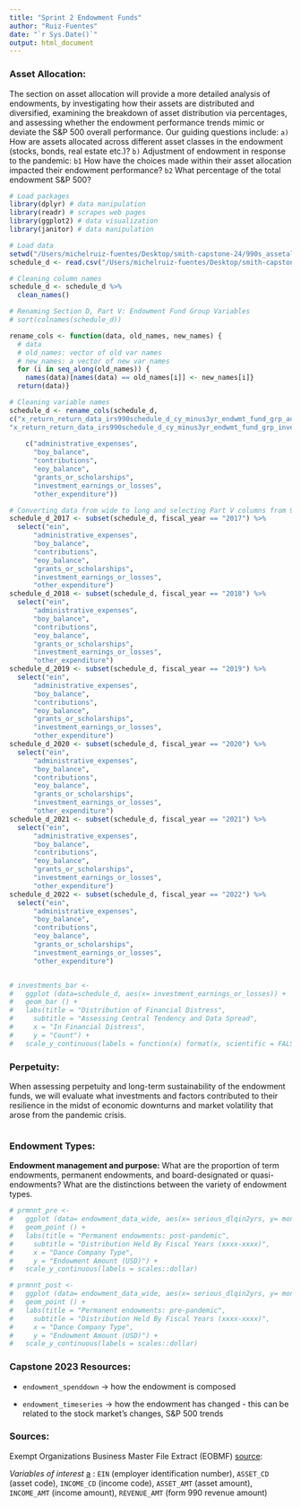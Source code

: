 ```yaml
---
title: "Sprint 2 Endowment Funds"
author: "Ruiz-Fuentes"
date: "`r Sys.Date()`"
output: html_document
---
```


### Asset Allocation:

The section on asset allocation will provide a more detailed analysis of endowments, by investigating how their assets are distributed and diversified, examining the breakdown of asset distribution via percentages, and assessing whether the endowment performance trends mimic or deviate the S&P 500 overall performance. Our guiding questions include: `a)` How are assets allocated across different asset classes in the endowment (stocks, bonds, real estate etc.)? `b)` Adjustment of endowment in response to the pandemic: `b1` How have the choices made within their asset allocation impacted their endowment performance? `b2` What percentage of the total endowment S&P 500?

```r
# Load packages
library(dplyr) # data manipulation
library(readr) # scrapes web pages
library(ggplot2) # data visualization
library(janitor) # data manipulation

# Load data
setwd("/Users/michelruiz-fuentes/Desktop/smith-capstone-24/990s_assetallocation")
schedule_d <- read.csv("/Users/michelruiz-fuentes/Desktop/smith-capstone-24/990s_assetallocation/schedule_d_vals.csv")  
```

```r
# Cleaning column names
schedule_d <- schedule_d %>% 
  clean_names()

# Renaming Section D, Part V: Endowment Fund Group Variables
# sort(colnames(schedule_d))

rename_cols <- function(data, old_names, new_names) {
  # data
  # old_names: vector of old var names
  # new_names: a vector of new var names
  for (i in seq_along(old_names)) {
    names(data)[names(data) == old_names[i]] <- new_names[i]}
  return(data)}
```

```r
  
# Cleaning variable names
schedule_d <- rename_cols(schedule_d,
c("x_return_return_data_irs990schedule_d_cy_minus3yr_endwmt_fund_grp_administrative_expenses_amt",                            "x_return_return_data_irs990schedule_d_cy_minus3yr_endwmt_fund_grp_beginning_year_balance_amt", "x_return_return_data_irs990schedule_d_cy_minus3yr_endwmt_fund_grp_contributions_amt",        "x_return_return_data_irs990schedule_d_cy_minus3yr_endwmt_fund_grp_end_year_balance_amt",     "x_return_return_data_irs990schedule_d_cy_minus3yr_endwmt_fund_grp_grants_or_scholarships_amt",
"x_return_return_data_irs990schedule_d_cy_minus3yr_endwmt_fund_grp_investment_earnings_or_losses_amt",                              "x_return_return_data_irs990schedule_d_cy_minus3yr_endwmt_fund_grp_other_expenditures_amt"),
                              
    c("administrative_expenses", 
      "boy_balance", 
      "contributions", 
      "eoy_balance", 
      "grants_or_scholarships", 
      "investment_earnings_or_losses", 
      "other_expenditure"))

# Converting data from wide to long and selecting Part V columns from 990s
schedule_d_2017 <- subset(schedule_d, fiscal_year == "2017") %>% 
  select("ein", 
      "administrative_expenses", 
      "boy_balance", 
      "contributions", 
      "eoy_balance", 
      "grants_or_scholarships", 
      "investment_earnings_or_losses", 
      "other_expenditure")
schedule_d_2018 <- subset(schedule_d, fiscal_year == "2018") %>% 
  select("ein",
      "administrative_expenses", 
      "boy_balance", 
      "contributions", 
      "eoy_balance", 
      "grants_or_scholarships", 
      "investment_earnings_or_losses", 
      "other_expenditure")
schedule_d_2019 <- subset(schedule_d, fiscal_year == "2019") %>% 
  select("ein",
      "administrative_expenses", 
      "boy_balance", 
      "contributions", 
      "eoy_balance", 
      "grants_or_scholarships", 
      "investment_earnings_or_losses", 
      "other_expenditure")
schedule_d_2020 <- subset(schedule_d, fiscal_year == "2020") %>% 
  select("ein",
      "administrative_expenses", 
      "boy_balance", 
      "contributions", 
      "eoy_balance", 
      "grants_or_scholarships", 
      "investment_earnings_or_losses", 
      "other_expenditure")
schedule_d_2021 <- subset(schedule_d, fiscal_year == "2021") %>% 
  select("ein",
      "administrative_expenses", 
      "boy_balance", 
      "contributions", 
      "eoy_balance", 
      "grants_or_scholarships", 
      "investment_earnings_or_losses", 
      "other_expenditure")
schedule_d_2022 <- subset(schedule_d, fiscal_year == "2022") %>% 
  select("ein",
      "administrative_expenses", 
      "boy_balance", 
      "contributions", 
      "eoy_balance", 
      "grants_or_scholarships", 
      "investment_earnings_or_losses", 
      "other_expenditure")
```

```r

```

```r

# investments_bar <- 
#   ggplot (data=schedule_d, aes(x= investment_earnings_or_losses)) +
#   geom_bar () + 
#   labs(title = "Distribution of Financial Distress",
#     subtitle = "Assessing Central Tendency and Data Spread",
#     x = "In Financial Distress",
#     y = "Count") + 
#   scale_y_continuous(labels = function(x) format(x, scientific = FALSE))
```

### Perpetuity:

When assessing perpetuity and long-term sustainability of the endowment funds, we will evaluate what investments and factors contributed to their resilience in the midst of economic downturns and market volatility that arose from the pandemic crisis.

```r

```

### Endowment Types:

**Endowment management and purpose:** What are the proportion of term endowments, permanent endowments, and board-designated or quasi-endowments? What are the distinctions between the variety of endowment types.

```r
# prmnnt_pre <- 
#   ggplot (data= endowment_data_wide, aes(x= serious_dlqin2yrs, y= monthly_income)) +
#   geom_point () + 
#   labs(title = "Permanent endowments: post-pandemic",
#     subtitle = "Distribution Held By Fiscal Years (xxxx-xxxx)",
#     x = "Dance Company Type",
#     y = "Endowment Amount (USD)") +
#   scale_y_continuous(labels = scales::dollar)
```

```r
# prmnnt_post <- 
#   ggplot (data= endowment_data_wide, aes(x= serious_dlqin2yrs, y= monthly_income)) +
#   geom_point () + 
#   labs(title = "Permanent endowments: pre-pandemic",
#     subtitle = "Distribution Held By Fiscal Years (xxxx-xxxx)",
#     x = "Dance Company Type",
#     y = "Endowment Amount (USD)") +
#   scale_y_continuous(labels = scales::dollar)
```

### Capstone 2023 Resources:

-   `endowment_spenddown` → how the endowment is composed

-   `endowment_timeseries` → how the endowment has changed - this can be related to the stock market's changes, S&P 500 trends

### Sources:

Exempt Organizations Business Master File Extract (EOBMF) [source](https://www.irs.gov/charities-non-profits/exempt-organizations-business-master-file-extract-eo-bmf):

*Variables of interest* [a](https://www.irs.gov/pub/irs-soi/eo-info.pdf) : `EIN` (employer identification number), `ASSET_CD` (asset code), `INCOME_CD` (income code), `ASSET_AMT` (asset amount), `INCOME_AMT` (income amount), `REVENUE_AMT` (form 990 revenue amount)
